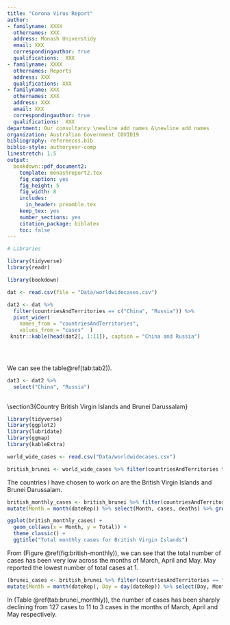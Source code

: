 ```yaml
---
title: "Corona Virus Report"
author:
- familyname: XXXX
  othernames: XXX
  address: Monash Universtidy
  email: XXX
  correspondingauthor: true
  qualifications:  XXX
- familyname: XXXX
  othernames: Reports
  address: XXX
  qualifications: XXX
- familyname: XXX
  othernames: XXX
  address: XXX
  email: XXX
  correspondingauthor: true
  qualifications:  XXX
department: Our consultancy \newline add names &\newline add names
organization: Australian Government COVID19
bibliography: references.bib
biblio-style: authoryear-comp
linestretch: 1.5
output:
  bookdown::pdf_document2:
    template: monashreport2.tex
    fig_caption: yes
    fig_height: 5
    fig_width: 8
    includes:
      in_header: preamble.tex
    keep_tex: yes
    number_sections: yes
    citation_package: biblatex
    toc: false
---
```


```r
# Libraries

library(tidyverse)
library(readr)

library(bookdown)

```



\section*{Country XX1 and YY1"}

\section*{Country XX2 and YY2}
```r
dat <- read.csv(file = "Data/worldwidecases.csv")
```

```r
dat2 <- dat %>% 
  filter(countriesAndTerritories == c("China", "Russia")) %>% 
  pivot_wider(
    names_from = "countriesAndTerritories",
    values_from = "cases"  ) 
 knitr::kable(head(dat2[, 1:11]), caption = "China and Russia")


  

```
 
We can see the table\@ref(tab:tab2)).

```r
dat3 <- dat2 %>% 
  select("China", "Russia") 
  

```







\section3{Country British Virgin Islands and Brunei Darussalam}

```r
library(tidyverse)
library(ggplot2)
library(lubridate)
library(ggmap)
library(kableExtra)
```

```r
world_wide_cases <- read.csv("Data/worldwidecases.csv")
```

```r
british_brunei <- world_wide_cases %>% filter(countriesAndTerritories %in% c("British_Virgin_Islands", "Brunei_Darussalam"))
```

The countries I have chosen to work on are the British Virgin Islands and Brunei Darussalam.

```r
british_monthly_cases <- british_brunei %>% filter(countriesAndTerritories == "British_Virgin_Islands") %>%
mutate(Month = month(dateRep)) %>% select(Month, cases, deaths) %>% group_by(Month) %>% summarise(Total = sum(cases))
```

```r
ggplot(british_monthly_cases) +
  geom_col(aes(x = Month, y = Total)) +
  theme_classic() +
  ggtitle("Total monthly cases for British Virgin Islands")
```

From (Figure \@ref(fig:british-monthly)), we can see that the total number of cases has been very low across the months of March, April and May. May reported the lowest number of total cases at 1.

```r
(brunei_cases <- british_brunei %>% filter(countriesAndTerritories == "Brunei_Darussalam") %>%
mutate(Month = month(dateRep), Day = day(dateRep)) %>% select(Day, Month, cases, deaths) %>% group_by(Month) %>% summarise(Total = sum(cases)) %>% kable(caption = "Monthly Brunei Cases") %>% kable_styling(bootstrap_options = c("basic", "hovered")))
```

In (Table \@ref(tab:brunei_monthly)), the number of cases has been sharply declining from 127 cases to 11 to 3 cases in the months of March, April and May respectively.

